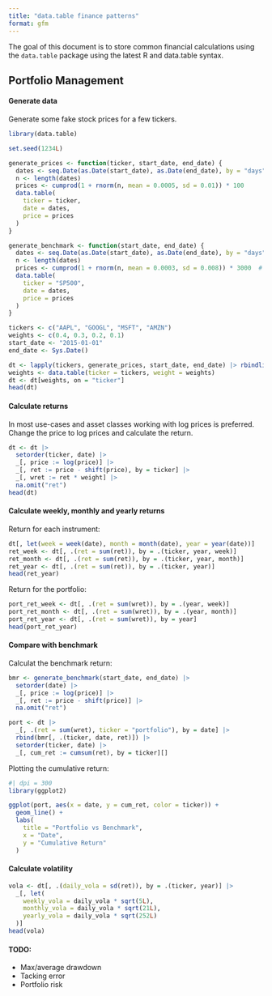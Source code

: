 ```yaml
---
title: "data.table finance patterns"
format: gfm
---
```


The goal of this document is to store common financial calculations using
the `data.table` package using the latest R and data.table syntax.

## Portfolio Management

#### Generate data

Generate some fake stock prices for a few tickers.

```r
library(data.table)

set.seed(1234L)

generate_prices <- function(ticker, start_date, end_date) {
  dates <- seq.Date(as.Date(start_date), as.Date(end_date), by = "days")
  n <- length(dates)
  prices <- cumprod(1 + rnorm(n, mean = 0.0005, sd = 0.01)) * 100
  data.table(
    ticker = ticker,
    date = dates,
    price = prices
  )
}

generate_benchmark <- function(start_date, end_date) {
  dates <- seq.Date(as.Date(start_date), as.Date(end_date), by = "days")
  n <- length(dates)
  prices <- cumprod(1 + rnorm(n, mean = 0.0003, sd = 0.008)) * 3000  # Base price around 3000
  data.table(
    ticker = "SP500",
    date = dates,
    price = prices
  )
}

tickers <- c("AAPL", "GOOGL", "MSFT", "AMZN")
weights <- c(0.4, 0.3, 0.2, 0.1)
start_date <- "2015-01-01"
end_date <- Sys.Date()

dt <- lapply(tickers, generate_prices, start_date, end_date) |> rbindlist()
weights <- data.table(ticker = tickers, weight = weights)
dt <- dt[weights, on = "ticker"]
head(dt)
```

#### Calculate returns

In most use-cases and asset classes working with log prices is preferred.
Change the price to log prices and calculate the return.

```r
dt <- dt |>
  setorder(ticker, date) |>
  _[, price := log(price)] |>
  _[, ret := price - shift(price), by = ticker] |>
  _[, wret := ret * weight] |>
  na.omit("ret")
head(dt)
```

#### Calculate weekly, monthly and yearly returns

Return for each instrument:

```r
dt[, let(week = week(date), month = month(date), year = year(date))]
ret_week <- dt[, .(ret = sum(ret)), by = .(ticker, year, week)]
ret_month <- dt[, .(ret = sum(ret)), by = .(ticker, year, month)]
ret_year <- dt[, .(ret = sum(ret)), by = .(ticker, year)]
head(ret_year)
```

Return for the portfolio:

```r
port_ret_week <- dt[, .(ret = sum(wret)), by = .(year, week)]
port_ret_month <- dt[, .(ret = sum(wret)), by = .(year, month)]
port_ret_year <- dt[, .(ret = sum(wret)), by = year]
head(port_ret_year)
```
#### Compare with benchmark

Calculat the benchmark return:

```r
bmr <- generate_benchmark(start_date, end_date) |>
  setorder(date) |>
  _[, price := log(price)] |>
  _[, ret := price - shift(price)] |>
  na.omit("ret")

port <- dt |>
  _[, .(ret = sum(wret), ticker = "portfolio"), by = date] |>
  rbind(bmr[, .(ticker, date, ret)]) |>
  setorder(ticker, date) |>
  _[, cum_ret := cumsum(ret), by = ticker][]
```

Plotting the cumulative return:

```r
#| dpi = 300
library(ggplot2)

ggplot(port, aes(x = date, y = cum_ret, color = ticker)) +
  geom_line() +
  labs(
    title = "Portfolio vs Benchmark",
    x = "Date",
    y = "Cumulative Return"
  )
```

#### Calculate volatility

```r
vola <- dt[, .(daily_vola = sd(ret)), by = .(ticker, year)] |>
  _[, let(
    weekly_vola = daily_vola * sqrt(5L),
    monthly_vola = daily_vola * sqrt(21L),
    yearly_vola = daily_vola * sqrt(252L)
  )]
head(vola)
```

#### TODO:

- Max/average drawdown
- Tacking error
- Portfolio risk

